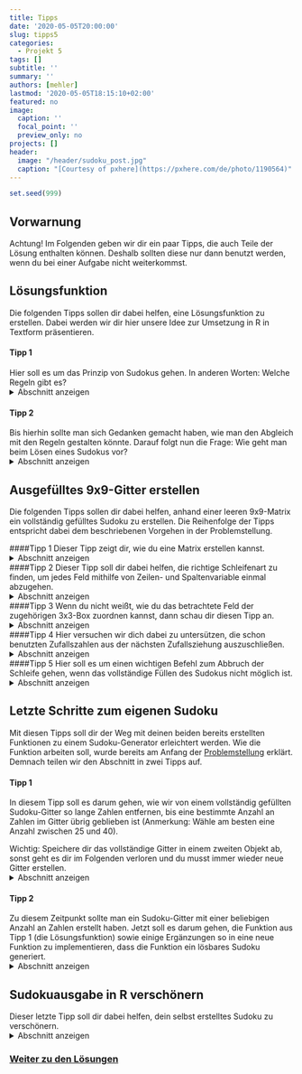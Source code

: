 ---
title: Tipps
date: '2020-05-05T20:00:00'
slug: tipps5
categories:
  - Projekt 5
tags: []
subtitle: ''
summary: ''
authors: [mehler]
lastmod: '2020-05-05T18:15:10+02:00'
featured: no
image:
  caption: ''
  focal_point: ''
  preview_only: no
projects: []
header:
  image: "/header/sudoku_post.jpg"
  caption: "[Courtesy of pxhere](https://pxhere.com/de/photo/1190564)"
---

```{r, echo=F}
set.seed(999)
```

## Vorwarnung

Achtung! Im Folgenden geben wir dir ein paar Tipps, die auch Teile der Lösung enthalten können. Deshalb sollten diese nur dann benutzt werden, wenn du bei einer Aufgabe nicht weiterkommst.

## Lösungsfunktion
Die folgenden Tipps sollen dir dabei helfen, eine Lösungsfunktion zu erstellen. Dabei werden wir dir hier unsere Idee zur Umsetzung in R in Textform präsentieren.

#### Tipp 1
Hier soll es um das Prinzip von Sudokus gehen. In anderen Worten: Welche Regeln gibt es?
<details><summary>Abschnitt anzeigen</summary>

Die Regeln sind erst einmal einfach. In jeder Zeile und Spalte sowie auch in jedem der neun 3x3-Quadrate dürfen die Zahlen von 1 bis 9 jeweils nur ein Mal vorkommen.

Reihen und Spalten einzeln zu betrachten, sollte dabei kein Problem darstellen. Doch wie überprüft man das mit den 3x3-Quadraten? Für jedes Feld muss das Richtige 3x3-Quadrat ausgewählt und abgeglichen werden. Auf die Lösung dieses Problems solltest du dich erst einmal konzentrieren. Wie kann man das in R umsetzen?
</details>
 
#### Tipp 2
Bis hierhin sollte man sich Gedanken gemacht haben, wie man den Abgleich mit den Regeln gestalten könnte. Darauf folgt nun die Frage: Wie geht man beim Lösen eines Sudokus vor?
<details><summary>Abschnitt anzeigen</summary>

Um beim Lösen eines Sudokus voranzukommen, muss man nach Feldern suchen, die eindeutig besetzt werden können. Dafür gibt es zwei einfache Möglichkeiten (die schwierigeren lassen wir einmal außen vor), die wir uns am Beispiel eines beliebigen 3x3-Quadrats anschauen:

1. Entweder ein Feld des Quadrats kann nur durch eine Zahl besetzt werden, weil alle anderen Zahlen bereits in Zeile, Spalte oder 3x3-Quadrat vorkommen.
![](/post/2020-05-05-tipps5_files/Lösungsstrategie1.png){width=50%}
2. Oder ein Feld des Quadrats kann deshalb besetzt werden, weil eine Zahl, die in diesem 3x3-Quadrat noch fehlt, nur an eine freie Position des Quadrats gesetzt werden kann. Das kann dann passieren, wenn jene Zahl in anderen 3x3-Quadraten bereits vorhanden ist und dadurch gewisse Zeilen und Spalten blockiert.
![](/post/2020-05-05-tipps5_files/LösungsstrategieNummer2.png){width=50%}

Versuch doch mal, den ersten Punkt in R umzusetzen!


Danach stellt sich die Frage: Wann soll die erstellte Funktion abgebrochen werden? - Falls du dazu keine Idee hast, kannst du dir hier einen kleine Anregung holen.
<details><summary>Abbruch der Funktion</summary>

Das 9x9-Gitter eines Sudokus hat 81 Felder. Das Ziel ist, diese vollständig zu besetzen. Also sollte die Funktion stoppen, sobald das Sudoku 81 Zahlen enthält.

Wenn das Sudoku nicht lösbar ist, dann kommt es womöglich zu einem anderen Problem: die Funktion stoppt nie. Auch das solltest du in den Griff bekommen. Wenn dir nichts anderes einfällt, dann versuch doch die Durchgänge zu zählen und bei X Durchgängen zu stoppen. Natürlich sollte bis dahin klar sein, dass das Sudoku nicht lösbar ist.
</details>

<i>Zusatz:</i> Ein weiterer Punkt, den du beachten kannst, ist, dass du von deiner Funktion alle Operationen immer nur für jene Felder durchführen lässt, die noch nicht belegt sind. Das kannst du mit einer `if`-Funktion machen und spart enorm viel Zeit.
</details>

## Ausgefülltes 9x9-Gitter erstellen
Die folgenden Tipps sollen dir dabei helfen, anhand einer leeren 9x9-Matrix ein vollständig gefülltes Sudoku zu erstellen. Die Reihenfolge der Tipps entspricht dabei dem beschriebenen Vorgehen in der Problemstellung.

####Tipp 1
Dieser Tipp zeigt dir, wie du eine Matrix erstellen kannst.
<details><summary>Abschnitt anzeigen</summary>

Eine Matrix braucht nur Angaben zu Zeilen- und Spaltenzahl. Diese kannst du einfach mit den Argumenten `nrow` und `ncol` bestimmen.
</details>

####Tipp 2
Dieser Tipp soll dir dabei helfen, die richtige Schleifenart zu finden, um jedes Feld mithilfe von Zeilen- und Spaltenvariable einmal abzugehen.
<details><summary>Abschnitt anzeigen</summary>

Am besten benutzt du in diesem Fall die `for`-Schleife. Du kannst eine `for`-Schleife für die Zeilen eins bis neun erstellen und darin eine weitere `for`-Schleife für die Spalten eins bis neun. So beginnt die Funktion in Zeile eins und geht dann alle Felder von Spalte 1 bis Spalte 9 durch, ehe die Funktion zu Zeile 2 übergeht und dort auch alle Felder von Spalte 1 bis 9 durchgeht, bis am Ende das Feld in Zeile 9 und Spalte 9 erreicht wird.
</details>

####Tipp 3
Wenn du nicht weißt, wie du das betrachtete Feld der zugehörigen 3x3-Box zuordnen kannst, dann schau dir diesen Tipp an.
<details><summary>Abschnitt anzeigen</summary>

Um herauszufinden in welchem 3x3-Quadrat du dich gerade befindest, musst du jedes Quadrat einzeln testen. Hierfür benutzen wir beispielhaft die erste Box:

- Mit dem logischen Und `&` kannst du eine `if`-Funktion an mehrere Bedingungen knüpfen.
- Mit `is.elememt` überprüft man, ob eine Zahl Element eines bestimmten Objektes ist.

In unserem Fall steht f für die Zeilen und g für die Spalten. Wir schauen nun, ob sich das betrachtete Feld in Zeile eins bis drei und in Spalte eins bis drei befindet, was dem ersten Quadrat entsprechen würde. Wenn dies der Fall ist, speichern wir das zuvor als erstes Quadrat definierte `Qua1` in einem neuen Objekt `z`. Diese Überprüfung sollte dann mit allen Quadraten durchgeführt werden, um unter allen Umständen das richtige Quadrat zu ermitteln.
```{r, eval = F}
if (is.element(f, 1:3) & is.element(g, 1:3)) {z <- Qua1}
```
</details>

####Tipp 4
Hier versuchen wir dich dabei zu untersützen, die schon benutzten Zufallszahlen aus der nächsten Zufallsziehung auszuschließen.
<details><summary>Abschnitt anzeigen</summary>

Für die Zufallsziehung brauchst du von Anfang an zwei Variablen. In der einen definierst du, aus welchen Zahlen gezogen werden sollen (am Anfang immer 1 bis 9); nennen wir sie `b`. In der anderen speicherst du die ausgeloste Zahl; nennen wir sie `a`. Nun muss in der ersten Variable (`b`) die benutzte Zahl `a` immer wieder ausgeschlossen werden. Das Ganze kann man mit `subset` machen, indem alle Zahlen von `b`, die ungleich `a` sind, wieder in `b` übernommen werden. So befinden sich mit jedem Durchgang für ein Feld eine Zahl weniger im Objekt `b`.
</details>

####Tipp 5
Hier soll es um einen wichtigen Befehl zum Abbruch der Schleife gehen, wenn das vollständige Füllen des Sudokus nicht möglich ist.
<details><summary>Abschnitt anzeigen</summary>

Wenn der Füllversuch des Sudoku an einer Stelle nicht mehr nach den Regeln möglich ist, dann sollte die Funktion erneut bei einer leeren 9x9-Matrix mit dem Füllen beginnen. Das ist dann der Fall, wenn in einem Feld alle 9 Zahlen probiert wurden und nicht eingesetzt werden konnten. In Folge dessen ist die Länge des Vektors `b` = 0. Mithilfe dieser Information solltest du einen `break`-Befehl erstellen, den du zum Abbruch dreier Schleifen an der richtigen Stelle einsetzen musst: die `repeat`-Schleife zum Einsetzen einer zufälligen Zahl in das betrachtete Feld muss beendet werden und die beiden `for`-Schleifen, die ansonsten trotzdem noch alle weiteren Felder durchgehen würden.
</details>

## Letzte Schritte zum eigenen Sudoku
Mit diesen Tipps soll dir der Weg mit deinen beiden bereits erstellten Funktionen zu einem Sudoku-Generator erleichtert werden. Wie die Funktion arbeiten soll, wurde bereits am Anfang der [Problemstellung](/post/problemstellung5) erklärt. Demnach teilen wir den Abschnitt in zwei Tipps auf. 

#### Tipp 1
In diesem Tipp soll es darum gehen, wie wir von einem vollständig gefüllten Sudoku-Gitter so lange Zahlen entfernen, bis eine bestimmte Anzahl an Zahlen im Gitter übrig geblieben ist (Anmerkung: Wähle am besten eine Anzahl zwischen 25 und 40).


Wichtig: Speichere dir das vollständige Gitter in einem zweiten Objekt ab, sonst geht es dir im Folgenden verloren und du musst immer wieder neue Gitter erstellen.
<details><summary>Abschnitt anzeigen</summary>

Zunächst einmal musst du dir überlegen, wie du wiederholt Zahlen aus dem Gitter löschen kannst bzw. durch `NA` ersetzen kannst. 

Hast du das geschafft, solltest du überlegen, welche Zahlen du löschen willst. Im Vorhinein spezifische Felder auszuwählen wäre sehr aufwendig und könnte auch in einem unlösbaren Sudoku enden. Die Feld-Koordinate aus Zeile und Spalte sollte also zufällig gewählt sein.

Bist du damit fertig, erfüllt die Funktion schon fast ihren Zweck. Es fehlt nur noch die Bedingung, mit der du sie beendest. Probier das erst einmal selbst!

<details><summary>Erstellen der Bedingung</summary>

Es könnte problematisch sein, die Anzahl der Wiederholungen der Funktion einfach zu begrenzen, da zufällig mehrfach das selbe Feld ausgewählt werden könnte (Das ist bei 50 zu löschenden Zahlen sogar sehr wahrscheinlich!). Aus diesem Grund solltest du hier mit der Anzahl der Zahlen arbeiten, die jeweils nach dem Löschen im Sudoku übrig geblieben sind. Das Ziel sollte also sein, die Funktion dann zu beenden, wenn nur noch XX Zahlen im Gitter übrig sind.
</details>
</details>

#### Tipp 2
Zu diesem Zeitpunkt sollte man ein Sudoku-Gitter mit einer beliebigen Anzahl an Zahlen erstellt haben. Jetzt soll es darum gehen, die Funktion aus Tipp 1 (die Lösungsfunktion) sowie einige Ergänzungen so in eine neue Funktion zu implementieren, dass die Funktion ein lösbares Sudoku generiert.
<details><summary>Abschnitt anzeigen</summary>

Zu diesem Zeitpunkt gibt es zwei Möglichkeiten:

1. Das Sudoku ist mit der Lösungsfunktion lösbar.
2. Das Sudoku ist mit der Lösungsfunktion nicht lösbar.


Wenn 1. eintrifft, dann sollte die Funktion stoppen. Das erstellte Sudoku war lösbar und nun musst du es nur noch abrufen. Wichtig ist dabei natürlich, dass du es vor dem Lösungsversuch in einer neuen Variable abgespeichert hast!


Wenn 2. eintrifft, dann sollte die Funktion komplett von vorne anfangen und von dem am Anfang erstellten vollständigen Gitter erneut zufällig Zahlen entfernen. Damit das Ganze automatisch abläuft, musst du die Funktion aus Tipp 1 sowie die Lösungsfunktion in eine Schleife packen.


Das Endergebnis sollte eine Schleife sein, die anhand eines vollständigen 9x9-Sudoku-Gitters ein lösbares Sudoku mit X gegebenen Zahlen generiert. 


<b>Anmerkung:</b> Je weniger Zahlen gegeben sein sollen, desto länger wird der Vorgang andauern. Außerdem nutzt die von uns (in den Lösungen) erstellte Lösungsfunktion nur eine Lösungsstrategie von vielen. Deshalb ist ihre Fähigkeit beschränkt.  
</details>

## Sudokuausgabe in R verschönern
Dieser letzte Tipp soll dir dabei helfen, dein selbst erstelltes Sudoku zu verschönern. 
<details><summary>Abschnitt anzeigen</summary>

Unser Ausgangspunkt ist vergleichbar mit einem normalen Datensatz aus einem Experiment. Nur möchten wir diesen Datensatz nun irgendwie abbilden. Abbildungen zum Veranschaulichen von Daten kann man mithilfe von Plots erstellen. Diese sind jedoch eher nicht für die Darstellung von Matrizen geeignet; wir sind also auf der Suche nach Plots für Matrizen.


Eine mögliche Lösung dafür stellt das Paket `plot.matrix` dar. Lade jenes Paket herunter und plotte dein Sudoku einmal ohne weitere Argumente.
![](/post/2020-05-05-tipps5_files/Sudoku vor der Bearbeitung.png)

Das Ergebnis ist schon einmal vielversprechend: Es erscheint ein Koordinatensystem das mit einem teilweise gefärbten Gitter durchsetzt ist. Einige Bearbeitungsschritte sind nötig, um das zu einem Sudoku zu verwandeln:

- Schreibe eine neue Überschrift!
- Entferne die Beschriftungen von den Achsen!
- Entferne die Achsen!
- Weise jeder Zahl eine eigene Farbe zu!
- Entferne das Gitter!
- Lass die Zahlen in den Feldern anzeigen!
- Entferne das `+` vor den Zahlen!
- Formatiere die `NA`-Felder neu in leere weiße Felder!

Viele dieser Formatierung sind auf den Websites in der [Problemstellung](/post/problemstellung5) beschrieben. Falls du nicht weiter weißt, schaue dich auch noch auf anderen Seiten um.


Offen bleibt das Gitter-Problem. Normale Sudokus haben verstärkte Rahmen um die 3x3-Quadrate. Eine etwas aufwendige Möglichkeit zur Umsetzung bietet die `abline`-Funktion in R. Diese fügt einzelne, formatierbare Linien in die Abbildung ein. Weitere Erklärungen zu dieser Funktion findest du in der R-internen Hilfefunktion oder [hier](https://rdrr.io/r/graphics/abline.html).
</details>

### [Weiter zu den Lösungen](/post/loesungen5/)
